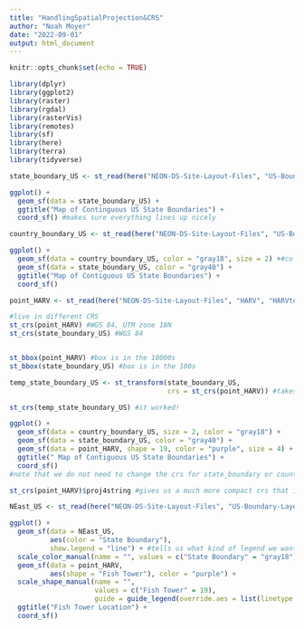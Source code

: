 ```yaml
---
title: "HandlingSpatialProjection&CRS"
author: "Noah Moyer"
date: "2022-09-01"
output: html_document
---
```


```r
knitr::opts_chunk$set(echo = TRUE)
```

```r

library(dplyr)
library(ggplot2)
library(raster)
library(rgdal)
library(rasterVis)
library(remotes)
library(sf)
library(here)
library(terra)
library(tidyverse)
```

```r

state_boundary_US <- st_read(here("NEON-DS-Site-Layout-Files", "US-Boundary-Layers", "US-State-Boundaries-Census-2014.shp"))

ggplot() +
  geom_sf(data = state_boundary_US) +
  ggtitle("Map of Continguous US State Boundaries") +
  coord_sf() #makes sure everything lines up nicely

country_boundary_US <- st_read(here("NEON-DS-Site-Layout-Files", "US-Boundary-Layers", "US-Boundary-Dissolved-States.shp"))

ggplot() +
  geom_sf(data = country_boundary_US, color = "gray18", size = 2) +#color and thickness of boundary
  geom_sf(data = state_boundary_US, color = "gray40") +
  ggtitle("Map of Contiguous US State Boundaries") +
  coord_sf()

point_HARV <- st_read(here("NEON-DS-Site-Layout-Files", "HARV", "HARVtower_UTM18N.shp"))

#live in different CRS
st_crs(point_HARV) #WGS 84, UTM zone 18N
st_crs(state_boundary_US) #WGS 84


st_bbox(point_HARV) #box is in the 10000s
st_bbox(state_boundary_US) #box is in the 100s

temp_state_boundary_US <- st_transform(state_boundary_US,
                                       crs = st_crs(point_HARV)) #takes the state_boundary_US shp file and transforms the crs to point_HARV and assigns that to temp_state_boundary_US

st_crs(temp_state_boundary_US) #it worked!

ggplot() +
  geom_sf(data = country_boundary_US, size = 2, color = "gray18") +
  geom_sf(data = state_boundary_US, color = "gray40") +
  geom_sf(data = point_HARV, shape = 19, color = "purple", size = 4) + #shape tells us what the dot will look at on the map, ?pch tells us what our options are
  ggtitle(" Map of Contiguous US State Boundaries") +
  coord_sf()
#note that we do not need to change the crs for state_boundary or country_boundary to the crs of point_HARV, R does it for us!

st_crs(point_HARV)$proj4string #gives us a much more compact crs that is more readable
```


```r

NEast_US <- st_read(here("NEON-DS-Site-Layout-Files", "US-Boundary-Layers", "Boundary-US-State-NEast.shp"))

ggplot() +
  geom_sf(data = NEast_US,
          aes(color = "State Boundary"),
          show.legend = "line") + #tells us what kind of legend we want to show
  scale_color_manual(name = "", values = c("State Boundary" = "gray18")) +
  geom_sf(data = point_HARV,
          aes(shape = "Fish Tower"), color = "purple") +
  scale_shape_manual(name = "", 
                     values = c("Fish Tower" = 19),
                     guide = guide_legend(override.aes = list(linetype = NA))) +#is overriding the legend so that the point is not a line
  ggtitle("Fish Tower Location") +
  coord_sf()

```
